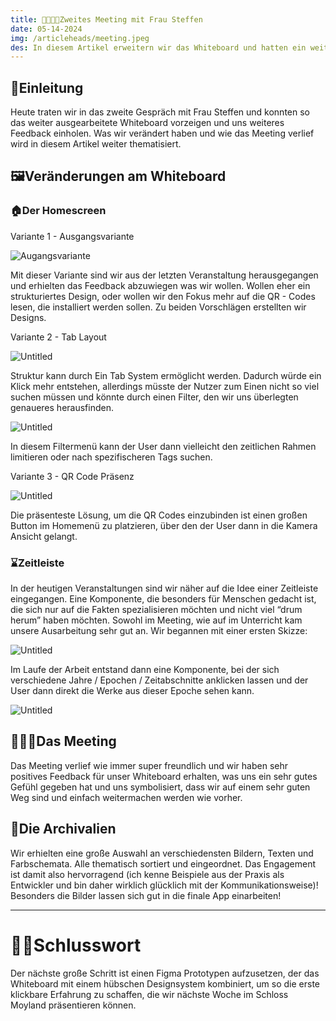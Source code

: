 ```yaml
---
title: 🫱🏻‍🫲🏻Zweites Meeting mit Frau Steffen
date: 05-14-2024
img: /articleheads/meeting.jpeg
des: In diesem Artikel erweitern wir das Whiteboard und hatten ein weiteres Meeting mit Frau Steffen.
---
```

## 📕Einleitung

Heute traten wir in das zweite Gespräch mit Frau Steffen und konnten so das weiter ausgearbeitete Whiteboard vorzeigen und uns weiteres Feedback einholen. Was wir verändert haben und wie das Meeting verlief wird in diesem Artikel weiter thematisiert.

## 🖼️Veränderungen am Whiteboard

### 🏠Der Homescreen

Variante 1 - Ausgangsvariante

![Augangsvariante](/articlecontents/wb-14-05-24/Untitled.png)

Mit dieser Variante sind wir aus der letzten Veranstaltung herausgegangen und erhielten das Feedback abzuwiegen was wir wollen. Wollen eher ein strukturiertes Design, oder wollen wir den Fokus mehr auf die QR - Codes lesen, die installiert werden sollen. Zu beiden Vorschlägen erstellten wir Designs.

Variante 2 - Tab Layout

![Untitled](/articlecontents/wb-14-05-24/Untitled1.png)

Struktur kann durch Ein Tab System ermöglicht werden. Dadurch würde ein Klick mehr entstehen, allerdings müsste der Nutzer zum Einen nicht so viel suchen müssen und könnte durch einen Filter, den wir uns überlegten genaueres herausfinden.

![Untitled](/articlecontents/wb-14-05-24/Untitled2.png)

In diesem Filtermenü kann der User dann vielleicht den zeitlichen Rahmen limitieren oder nach spezifischeren Tags suchen. 

Variante 3 - QR Code Präsenz

![Untitled](/articlecontents/wb-14-05-24/Untitled3.png)

Die präsenteste Lösung, um die QR Codes einzubinden ist einen großen Button im Homemenü zu platzieren, über den der User dann in die Kamera Ansicht gelangt.

### ⌛Zeitleiste

In der heutigen Veranstaltungen sind wir näher auf die Idee einer Zeitleiste eingegangen. Eine Komponente, die besonders für Menschen gedacht ist, die sich nur auf die Fakten spezialisieren möchten und nicht viel “drum herum” haben möchten. Sowohl im Meeting, wie auf im Unterricht kam unsere Ausarbeitung sehr gut an. Wir begannen mit einer ersten Skizze:

![Untitled](/articlecontents/wb-14-05-24/Untitled4.png)

Im Laufe der Arbeit entstand dann eine Komponente, bei der sich verschiedene Jahre / Epochen / Zeitabschnitte anklicken lassen und der User dann direkt die Werke aus dieser Epoche sehen kann.

![Untitled](/articlecontents/wb-14-05-24/Untitled4.png)

## 👨🏻‍💻Das Meeting

Das Meeting verlief wie immer super freundlich und wir haben sehr positives Feedback für unser Whiteboard erhalten, was uns ein sehr gutes Gefühl gegeben hat und uns symbolisiert, dass wir auf einem sehr guten Weg sind und einfach weitermachen werden wie vorher. 

## 🗿Die Archivalien

Wir erhielten eine große Auswahl an verschiedensten Bildern, Texten und Farbschemata. Alle thematisch sortiert und eingeordnet. Das Engagement ist damit also hervorragend (ich kenne Beispiele aus der Praxis als Entwickler und bin daher wirklich glücklich mit der Kommunikationsweise)!
<br/>
Besonders die Bilder lassen sich gut in die finale App einarbeiten!

---

# 👋🏻Schlusswort

Der nächste große Schritt ist einen Figma Prototypen aufzusetzen, der das Whiteboard mit einem hübschen Designsystem kombiniert, um so die erste klickbare Erfahrung zu schaffen, die wir nächste Woche im Schloss Moyland präsentieren können.
